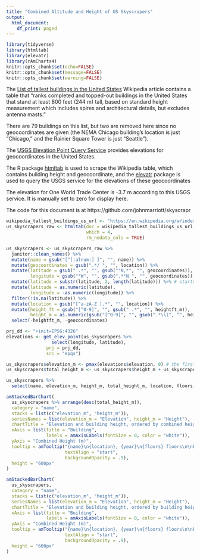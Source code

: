 ```yaml
---
title: "Combined Altitude and Height of US Skyscrapers"
output:
  html_document:
    df_print: paged
---
```


```r
library(tidyverse)
library(htmltab)
library(elevatr)
library(rAmCharts4)
knitr::opts_chunk$set(echo=FALSE)
knitr::opts_chunk$set(message=FALSE)
knitr::opts_chunk$set(warning=FALSE)
```

The [List of tallest buildings in the United States](https://en.wikipedia.org/wiki/List_of_tallest_buildings_in_the_United_States) Wikipedia article contains a table that "ranks completed and topped-out buildings in the United States that stand at least 800 feet (244 m) tall, based on standard height measurement which includes spires and architectural details, but excludes antenna masts."

There are 79 buildings on this list, but two are removed here since no geocoordinates are given (the NEMA Chicago building's location is just "Chicago," and the Rainier Square Tower is just "Seattle").

The [USGS Elevation Point Query Service](https://ned.usgs.gov/epqs/) provides elevations for geocoordinates in the United States.

The R package [htmltab](https://cran.r-project.org/web/packages/htmltab/index.html) is used to scrape the Wikipedia table, which contains building height and geocoordinate, and the [elevatr](https://cran.r-project.org/web/packages/elevatr/vignettes/introduction_to_elevatr.html) package is used to query the USGS service for the elevations of these geocoordinates

The elevation for One World Trade Center is -3.7 m according to this USGS service.  It is manually set to zero for display here.

The code for this document is at https://github.com/johnmarriott/skyscrapr

```r
wikipedia_tallest_buildings_us_url <- "https://en.wikipedia.org/w/index.php?title=List_of_tallest_buildings_in_the_United_States&oldid=1031596905"
us_skyscrapers_raw <- htmltab(doc = wikipedia_tallest_buildings_us_url, 
                              which = 4, 
                              rm_nodata_cols = TRUE)
```

```r
us_skyscrapers <- us_skyscrapers_raw %>%
  janitor::clean_names() %>%
  mutate(name = gsub("[^[:alnum:] ]", "", name)) %>%
  mutate(geocoordinates = gsub(".*/ ", "", location)) %>%
  mutate(latitude = gsub(" .*", "", gsub("°N,*", "", geocoordinates)),
         longitude = gsub("°W", "", gsub(".*°N ", "", geocoordinates))) %>%
  mutate(latitude = substr(latitude, 2, length(latitude))) %>% # starts with zero-width character
  mutate(latitude = as.numeric(latitude),
         longitude = -as.numeric(longitude)) %>%
  filter(!is.na(latitude)) %>%
  mutate(location = gsub("[^a-zA-Z ].*", "", location)) %>%
  mutate(height_ft = gsub("[^0-9]", "", gsub(" .*", "", heightft_m)),
         height_m = as.numeric(gsub("[^0-9]", "", gsub(".*\\(", "", heightft_m)))) %>%
  select(-heightft_m, -geocoordinates)
```

```r
prj_dd <- "+init=EPSG:4326"
elevations <- get_elev_point(us_skyscrapers %>%
                 select(longitude, latitude),
               prj = prj_dd, 
               src = "epqs")
```
```r
us_skyscrapers$elevation_m <- pmax(elevations$elevation, 0) # the first row has a negative elevation, may be true but zero it for display
us_skyscrapers$total_height_m <- us_skyscrapers$height_m + us_skyscrapers$elevation_m
```

```r
us_skyscrapers %>%
  select(name, elevation_m, height_m, total_height_m, location, floors, year, notes) 
```

```r
amStackedBarChart(
  us_skyscrapers %>% arrange(desc(total_height_m)),
  category = "name",
  stacks = list(c("elevation_m", "height_m")),
  seriesNames = list(elevation_m = "Elevation", height_m = "Height"),
  chartTitle = "Elevation and building height, ordered by combined height",
  xAxis = list(title = "Building",
               labels = amAxisLabels(fontSize = 0, color = "white")),
  yAxis = "Combined Height (m)",
  tooltip = amTooltip("{name}\n{location}, {year}\n{floors} floors\n\nElevation: {elevation_m} m\nHeight: {height_m} m\nTotal: {total_height_m} m", 
                      textAlign = "start",
                      backgroundOpacity = .9),
  height = "600px"
)
```

```r
amStackedBarChart(
  us_skyscrapers,
  category = "name",
  stacks = list(c("elevation_m", "height_m")),
  seriesNames = list(elevation_m = "Elevation", height_m = "Height"),
  chartTitle = "Elevation and building height, ordered by building height",
  xAxis = list(title = "Building",
               labels = amAxisLabels(fontSize = 0, color = "white")),
  yAxis = "Combined Height (m)",
  tooltip = amTooltip("{name}\n{location}, {year}\n{floors} floors\n\nElevation: {elevation_m} m\nHeight: {height_m} m\nTotal: {total_height_m} m", 
                      textAlign = "start",
                      backgroundOpacity = .9),
  height = "600px"
)
```


